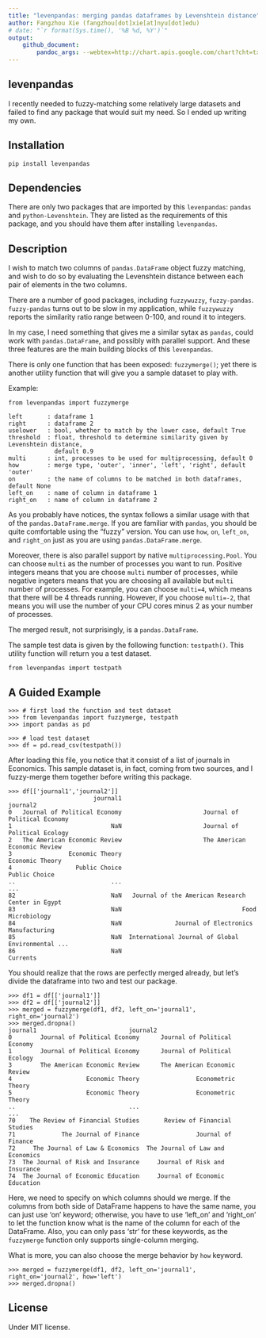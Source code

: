 ```yaml
---
title: "levenpandas: merging pandas dataframes by Levenshtein distance"
author: Fangzhou Xie (fangzhou[dot]xie[at]nyu[dot]edu)
# date: "`r format(Sys.time(), '%B %d, %Y')`"
output:
    github_document:
        pandoc_args: --webtex=http://chart.apis.google.com/chart?cht=tx&chl=
---
```


## levenpandas

I recently needed to fuzzy-matching some relatively large datasets
and failed to find any package that would suit my need.
So I ended up writing my own.



## Installation

```
pip install levenpandas
```


## Dependencies

There are only two packages that are imported by this `levenpandas`:
`pandas` and `python-Levenshtein`.
They are listed as the requirements of this package, and you should
have them after installing `levenpandas`.

## Description

I wish to match two columns of `pandas.DataFrame` object fuzzy matching,
and wish to do so by evaluating the Levenshtein distance between
each pair of elements in the two columns.

There are a number of good packages, including `fuzzywuzzy`, `fuzzy-pandas`.
`fuzzy-pandas` turns out to be slow in my application,
while `fuzzywuzzy` reports the similarity ratio range between 0-100,
and round it to integers.

In my case, I need something that gives me a similar sytax as `pandas`,
could work with `pandas.DataFrame`, and possibly with parallel support.
And these three features are the main building blocks of this `levenpandas`.

There is only one function that has been exposed: `fuzzymerge()`;
yet there is another utility function that will give you a sample dataset
to play with.

Example:

```
from levenpandas import fuzzymerge
```

```
left       : dataframe 1
right      : dataframe 2
uselower   : bool, whether to match by the lower case, default True
threshold  : float, threshold to determine similarity given by Levenshtein distance,
             default 0.9
multi      : int, processes to be used for multiprocessing, default 0
how        : merge type, 'outer', 'inner', 'left', 'right', default 'outer'
on         : the name of columns to be matched in both dataframes, default None
left_on    : name of column in dataframe 1
right_on   : name of column in dataframe 2
```

As you probably have notices, the syntax follows a similar usage with
that of the `pandas.DataFrame.merge`.
If you are familiar with `pandas`, you should be quite comfortable
using the "fuzzy" version.
You can use `how`, `on`, `left_on`, and `right_on` just as you are using
`pandas.DataFrame.merge`.

Moreover, there is also parallel support by native `multiprocessing.Pool`.
You can choose `multi` as the number of processes you want to run.
Positive integers means that you are choose `multi` number of processes,
while negative ingeters means that you are choosing all available
but `multi` number of processes.
For example, you can choose `multi=4`, which means that there will be
4 threads running. However, if you choose `multi=-2`, that means you will use
the number of your CPU cores minus 2 as your number of processes.

The merged result, not surprisingly, is a `pandas.DataFrame`.

The sample test data is given by the following function: `testpath()`.
This utility function will return you a test dataset.

```
from levenpandas import testpath
```

## A Guided Example

```
>>> # first load the function and test dataset
>>> from levenpandas import fuzzymerge, testpath
>>> import pandas as pd

>>> # load test dataset
>>> df = pd.read_csv(testpath())
```

After loading this file, you notice that it consist of a list of journals
in Economics. This sample dataset is, in fact, coming from two sources,
and I fuzzy-merge them together before writing this package.

```
>>> df[['journal1','journal2']]
                        journal1                                           journal2
0   Journal of Political Economy                       Journal of Political Economy
1                            NaN                       Journal of Political Ecology
2   The American Economic Review                       The American Economic Review
3                Economic Theory                                    Economic Theory
4                  Public Choice                                      Public Choice
..                           ...                                                ...
82                           NaN   Journal of the American Research Center in Egypt
83                           NaN                                  Food Microbiology
84                           NaN               Journal of Electronics Manufacturing
85                           NaN  International Journal of Global Environmental ...
86                           NaN                                           Currents

```

You should realize that the rows are perfectly merged already, but let's
divide the dataframe into two and test our package.

```
>>> df1 = df[['journal1']]
>>> df2 = df[['journal2']]
>>> merged = fuzzymerge(df1, df2, left_on='journal1', right_on='journal2')
>>> merged.dropna()
journal1                          journal2
0        Journal of Political Economy      Journal of Political Economy
1        Journal of Political Economy      Journal of Political Ecology
3        The American Economic Review      The American Economic Review
4                     Economic Theory                Econometric Theory
5                     Economic Theory                Econometric Theory
..                                ...                               ...
70    The Review of Financial Studies       Review of Financial Studies
71             The Journal of Finance                Journal of Finance
72     The Journal of Law & Economics  The Journal of Law and Economics
73  The Journal of Risk and Insurance     Journal of Risk and Insurance
74  The Journal of Economic Education     Journal of Economic Education
```

Here, we need to specify on which columns should we merge.
If the columns from both side of DataFrame happens to have the same name,
you can just use 'on' keyword; otherwise, you have to use
'left_on' and 'right_on' to let the function know what is the name
of the column for each of the DataFrame.
Also, you can only pass 'str' for these keywords, as the `fuzzymerge`
function only supports single-column merging.

What is more, you can also choose the merge behavior by `how` keyword.

```
>>> merged = fuzzymerge(df1, df2, left_on='journal1', right_on='journal2', how='left')
>>> merged.dropna()
```

## License
Under MIT license.
